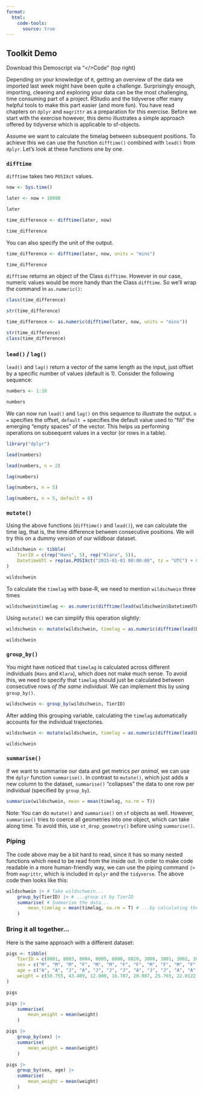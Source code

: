 ```yaml
---
format:
  html:
    code-tools:
      source: true
---
```


## Toolkit Demo

Download this Demoscript via "\</\>Code" (top right)

Depending on your knowledge of `R`, getting an overview of the data we imported last week might have been quite a challenge. Surprisingly enough, importing, cleaning and exploring your data can be the most challenging, time consuming part of a project. RStudio and the tidyverse offer many helpful tools to make this part easier (and more fun). You have read chapters on `dplyr` and `magrittr` as a preparation for this exercise. Before we start with the exercise however, this demo illustrates a simple approach offered by tidyverse which is applicable to sf-objects.

Assume we want to calculate the timelag between subsequent positions. To achieve this we can use the function `difftime()` combined with `lead()` from `dplyr`. Let's look at these functions one by one.

### `difftime`

`difftime` takes two `POSIXct` values.

```r
now <- Sys.time()

later <- now + 10000

later

time_difference <- difftime(later, now)

time_difference
```

You can also specify the unit of the output.

```r
time_difference <- difftime(later, now, units = "mins")

time_difference
```

`difftime` returns an object of the Class `difftime`. However in our case, numeric values would be more handy than the Class `difftime`. So we'll wrap the command in `as.numeric()`:
```r
class(time_difference)

str(time_difference)
```

```r
time_difference <- as.numeric(difftime(later, now, units = "mins"))

str(time_difference)
class(time_difference)
```

### `lead()` / `lag()`

`lead()` and `lag()` return a vector of the same length as the input, just offset by a specific number of values (default is 1). Consider the following sequence:

```r
numbers <- 1:10

numbers
```

We can now run `lead()` and `lag()` on this sequence to illustrate the output. `n =` specifies the offset, `default =` specifies the default value used to "fill" the emerging "empty spaces" of the vector. This helps us performing operations on subsequent values in a vector (or rows in a table).

```r
library("dplyr")

lead(numbers)

lead(numbers, n = 2)

lag(numbers)

lag(numbers, n = 5)

lag(numbers, n = 5, default = 0)
```

### `mutate()`

Using the above functions (`difftime()` and `lead()`), we can calculate the time lag, that is, the time difference between consecutive positions. We will try this on a dummy version of our wildboar dataset.

```r
wildschwein <- tibble(
    TierID = c(rep("Hans", 5), rep("Klara", 5)),
    DatetimeUTC = rep(as.POSIXct("2015-01-01 00:00:00", tz = "UTC") + 0:4 * 15 * 60, 2)
)

wildschwein
```


To calculate the `timelag` with base-R, we need to mention `wildschwein` three times 

```r
wildschwein$timelag <- as.numeric(difftime(lead(wildschwein$DatetimeUTC), wildschwein$DatetimeUTC))
```

Using `mutate()` we can simplify this operation slightly:

```r
wildschwein <- mutate(wildschwein, timelag = as.numeric(difftime(lead(DatetimeUTC), DatetimeUTC)))

wildschwein
```

### `group_by()`

You might have noticed that `timelag` is calculated across different individuals (`Hans` and `Klara`), which does not make much sense. 
To avoid this, we need to specify that `timelag` should just be calculated between consecutive rows *of the same individual*. We can implement this by using `group_by()`. 

```r
wildschwein <- group_by(wildschwein, TierID)
```

After adding this grouping variable, calculating the `timelag` automatically accounts for the individual trajectories.

```r
wildschwein <- mutate(wildschwein, timelag = as.numeric(difftime(lead(DatetimeUTC), DatetimeUTC)))

wildschwein
```

### `summarise()`

If we want to summarise our data and get metrics *per animal*, we can use the `dplyr` function `summarise()`. In contrast to `mutate()`, which just adds a new column to the dataset, `summarise()` "collapses" the data to one row per individual (specified by `group_by`).

```r
summarise(wildschwein, mean = mean(timelag, na.rm = T))
```

Note: You can do `mutate()` and `summarise()` on `sf` objects as well. However, `summarise()` tries to coerce all geometries into one object, which can take along time. To avoid this, use `st_drop_geometry()` before using `summarise()`. 

### Piping 

The code above may be a bit hard to read, since it has so many nested functions which need to be read from the inside out. In order to make code readable in a more human-friendly way, we can use the piping command `|>` from `magrittr`, which is included in `dplyr` and the `tidyverse`. The above code then looks like this:

```r
wildschwein |> # Take wildschwein...
    group_by(TierID) |> # ...group it by TierID
    summarise( # Summarise the data...
        mean_timelag = mean(timelag, na.rm = T) # ...by calculating the mean timelag
    )
```

### Bring it all together...

Here is the same approach with a different dataset:

```r
pigs <- tibble(
    TierID = c(8001, 8003, 8004, 8005, 8800, 8820, 3000, 3001, 3002, 3003, 8330, 7222),
    sex = c("M", "M", "M", "F", "M", "M", "F", "F", "M", "F", "M", "F"),
    age = c("A", "A", "J", "A", "J", "J", "J", "A", "J", "J", "A", "A"),
    weight = c(50.755, 43.409, 12.000, 16.787, 20.987, 25.765, 22.0122, 21.343, 12.532, 54.32, 11.027, 88.08)
)

pigs

pigs |>
    summarise(
        mean_weight = mean(weight)
    )

pigs |>
    group_by(sex) |>
    summarise(
        mean_weight = mean(weight)
    )

pigs |>
    group_by(sex, age) |>
    summarise(
        mean_weight = mean(weight)
    )
```
